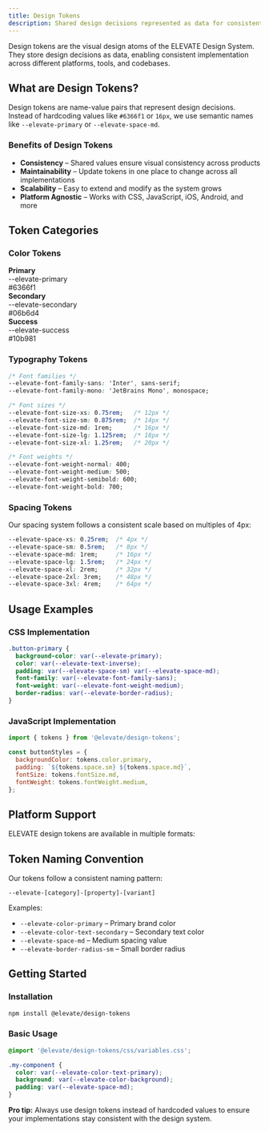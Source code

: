 ```yaml
---
title: Design Tokens
description: Shared design decisions represented as data for consistent implementation across platforms
---
```


<PageDescription>

Design tokens are the visual design atoms of the ELEVATE Design System. They store design decisions as data, enabling consistent implementation across different platforms, tools, and codebases.

</PageDescription>

## What are Design Tokens?

Design tokens are name-value pairs that represent design decisions. Instead of hardcoding values like `#6366f1` or `16px`, we use semantic names like `--elevate-primary` or `--elevate-space-md`.

### Benefits of Design Tokens

- **Consistency** – Shared values ensure visual consistency across products
- **Maintainability** – Update tokens in one place to change across all implementations
- **Scalability** – Easy to extend and modify as the system grows
- **Platform Agnostic** – Works with CSS, JavaScript, iOS, Android, and more

## Token Categories

### Color Tokens

<Row>
  <Column colMd={4} colLg={4}>
    <div style={{padding: '1rem', backgroundColor: '#6366f1', color: 'white', borderRadius: '4px', marginBottom: '1rem'}}>
      <strong>Primary</strong><br/>
      --elevate-primary<br/>
      #6366f1
    </div>
  </Column>
  <Column colMd={4} colLg={4}>
    <div style={{padding: '1rem', backgroundColor: '#06b6d4', color: 'white', borderRadius: '4px', marginBottom: '1rem'}}>
      <strong>Secondary</strong><br/>
      --elevate-secondary<br/>
      #06b6d4
    </div>
  </Column>
  <Column colMd={4} colLg={4}>
    <div style={{padding: '1rem', backgroundColor: '#10b981', color: 'white', borderRadius: '4px', marginBottom: '1rem'}}>
      <strong>Success</strong><br/>
      --elevate-success<br/>
      #10b981
    </div>
  </Column>
</Row>

### Typography Tokens

```css
/* Font families */
--elevate-font-family-sans: 'Inter', sans-serif;
--elevate-font-family-mono: 'JetBrains Mono', monospace;

/* Font sizes */
--elevate-font-size-xs: 0.75rem;   /* 12px */
--elevate-font-size-sm: 0.875rem;  /* 14px */
--elevate-font-size-md: 1rem;      /* 16px */
--elevate-font-size-lg: 1.125rem;  /* 18px */
--elevate-font-size-xl: 1.25rem;   /* 20px */

/* Font weights */
--elevate-font-weight-normal: 400;
--elevate-font-weight-medium: 500;
--elevate-font-weight-semibold: 600;
--elevate-font-weight-bold: 700;
```

### Spacing Tokens

Our spacing system follows a consistent scale based on multiples of 4px:

```css
--elevate-space-xs: 0.25rem;  /* 4px */
--elevate-space-sm: 0.5rem;   /* 8px */
--elevate-space-md: 1rem;     /* 16px */
--elevate-space-lg: 1.5rem;   /* 24px */
--elevate-space-xl: 2rem;     /* 32px */
--elevate-space-2xl: 3rem;    /* 48px */
--elevate-space-3xl: 4rem;    /* 64px */
```

## Usage Examples

### CSS Implementation

```css
.button-primary {
  background-color: var(--elevate-primary);
  color: var(--elevate-text-inverse);
  padding: var(--elevate-space-sm) var(--elevate-space-md);
  font-family: var(--elevate-font-family-sans);
  font-weight: var(--elevate-font-weight-medium);
  border-radius: var(--elevate-border-radius);
}
```

### JavaScript Implementation

```js
import { tokens } from '@elevate/design-tokens';

const buttonStyles = {
  backgroundColor: tokens.color.primary,
  padding: `${tokens.space.sm} ${tokens.space.md}`,
  fontSize: tokens.fontSize.md,
  fontWeight: tokens.fontWeight.medium,
};
```

## Platform Support

ELEVATE design tokens are available in multiple formats:

<Row>
  <Column colMd={4} colLg={4}>
    <ResourceCard
      title="CSS Custom Properties"
      href="/tokens/css"
      actionIcon="arrowRight"
      aspectRatio="2:1"
    />
  </Column>
  <Column colMd={4} colLg={4}>
    <ResourceCard
      title="JavaScript/JSON"
      href="/tokens/javascript"
      actionIcon="arrowRight"
      aspectRatio="2:1"
    />
  </Column>
  <Column colMd={4} colLg={4}>
    <ResourceCard
      title="Sass Variables"
      href="/tokens/sass"
      actionIcon="arrowRight"
      aspectRatio="2:1"
    />
  </Column>
</Row>

## Token Naming Convention

Our tokens follow a consistent naming pattern:

```
--elevate-[category]-[property]-[variant]
```

Examples:
- `--elevate-color-primary` – Primary brand color
- `--elevate-color-text-secondary` – Secondary text color
- `--elevate-space-md` – Medium spacing value
- `--elevate-border-radius-sm` – Small border radius

## Getting Started

### Installation

```bash
npm install @elevate/design-tokens
```

### Basic Usage

```css
@import '@elevate/design-tokens/css/variables.css';

.my-component {
  color: var(--elevate-color-text-primary);
  background: var(--elevate-color-background);
  padding: var(--elevate-space-md);
}
```

<InlineNotification>

**Pro tip:** Always use design tokens instead of hardcoded values to ensure your implementations stay consistent with the design system.

</InlineNotification>